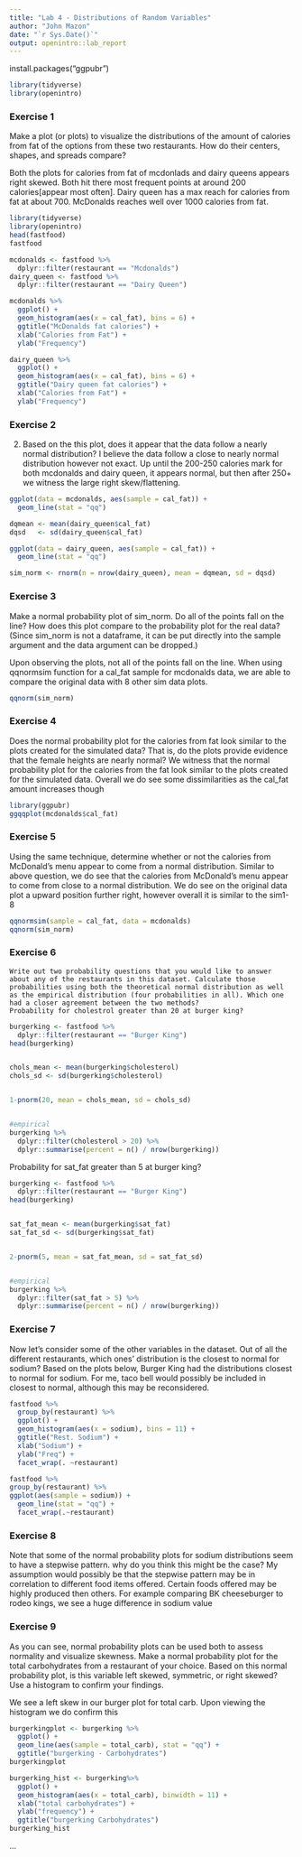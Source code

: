 ---
title: "Lab 4 - Distributions of Random Variables"
author: "John Mazon"
date: "`r Sys.Date()`"
output: openintro::lab_report
---
install.packages("ggpubr")
```{r load-packages, message=FALSE}
library(tidyverse)
library(openintro)
```

### Exercise 1

Make a plot (or plots) to visualize the distributions of the amount of calories
from fat of the options from these two restaurants.  How do their centers, shapes,
and spreads compare?

Both the plots for calories from fat of mcdonlads and dairy queens appears right skewed. Both hit there most frequent points at around 200 calories[appear most often]. Dairy queen has a max reach for calories from fat at about 700. McDonalds reaches well over 1000 calories from fat.

```{r load-data, results=TRUE}
library(tidyverse)
library(openintro)
head(fastfood)
fastfood

mcdonalds <- fastfood %>%
  dplyr::filter(restaurant == "Mcdonalds")
dairy_queen <- fastfood %>%
  dplyr::filter(restaurant == "Dairy Queen")

```

```{r}

mcdonalds %>%
  ggplot() +
  geom_histogram(aes(x = cal_fat), bins = 6) +
  ggtitle("McDonalds fat calories") +
  xlab("Calories from Fat") +
  ylab("Frequency")

```
```{r}
dairy_queen %>%
  ggplot() +
  geom_histogram(aes(x = cal_fat), bins = 6) +
  ggtitle("Dairy queen fat calories") +
  xlab("Calories from Fat") +
  ylab("Frequency")
```




### Exercise 2

2.  Based on the this plot, does it appear that the data follow a nearly normal 
    distribution?
    I believe the data follow a close to nearly normal distribution however not exact. Up until the 200-250 calories mark for both mcdonalds and dairy queen, it appears normal, but then after 250+ we witness the large right skew/flattening. 
    
```{r}
ggplot(data = mcdonalds, aes(sample = cal_fat)) + 
  geom_line(stat = "qq")
```

```{r}

dqmean <- mean(dairy_queen$cal_fat)
dqsd   <- sd(dairy_queen$cal_fat)

ggplot(data = dairy_queen, aes(sample = cal_fat)) + 
  geom_line(stat = "qq")

sim_norm <- rnorm(n = nrow(dairy_queen), mean = dqmean, sd = dqsd)

```



### Exercise 3
Make a normal probability plot of sim_norm. Do all of the points fall on the line? How does this plot compare to the probability plot for the real data? (Since sim_norm is not a dataframe, it can be put directly into the sample argument and the data argument can be dropped.)

Upon observing the plots, not all of the points fall on the line. When using qqnormsim function for a cal_fat sample for mcdonalds data, we are able to compare the original data with 8 other sim data plots.  
```{r}

qqnorm(sim_norm)
```

### Exercise 4 
Does the normal probability plot for the calories from fat look similar to the plots created for the simulated data? That is, do the plots provide evidence that the female heights are nearly normal?
We witness that the normal probability plot for the calories from the fat look similar to the plots created for the simulated data. Overall we do see some dissimilarities as the cal_fat amount increases though
```{r}
library(ggpubr)
ggqqplot(mcdonalds$cal_fat)
```

### Exercise 5
Using the same technique, determine whether or not the calories from McDonald’s menu appear to come from a normal distribution.
Similar to above question, we do see that the calories from McDonald's menu appear to come from close to a normal distribution. We do see on the original data plot a upward position further right, however overall it is similar to the sim1-8 

```{r}
qqnormsim(sample = cal_fat, data = mcdonalds)
qqnorm(sim_norm)
```


### Exercise 6 

    Write out two probability questions that you would like to answer about any of the restaurants in this dataset. Calculate those probabilities using both the theoretical normal distribution as well as the empirical distribution (four probabilities in all). Which one had a closer agreement between the two methods?
    Probability for cholestrol greater than 20 at burger king?
```{r}
burgerking <- fastfood %>% 
  dplyr::filter(restaurant == "Burger King")
head(burgerking)


chols_mean <- mean(burgerking$cholesterol)
chols_sd <- sd(burgerking$cholesterol)


1-pnorm(20, mean = chols_mean, sd = chols_sd)


#empirical
burgerking %>% 
  dplyr::filter(cholesterol > 20) %>%
  dplyr::summarise(percent = n() / nrow(burgerking))
```

Probability for sat_fat greater than 5 at burger king?
```{r}
burgerking <- fastfood %>% 
  dplyr::filter(restaurant == "Burger King")
head(burgerking)


sat_fat_mean <- mean(burgerking$sat_fat)
sat_fat_sd <- sd(burgerking$sat_fat)


2-pnorm(5, mean = sat_fat_mean, sd = sat_fat_sd)


#empirical
burgerking %>% 
  dplyr::filter(sat_fat > 5) %>%
  dplyr::summarise(percent = n() / nrow(burgerking))
```

### Exercise 7 
Now let’s consider some of the other variables in the dataset. Out of all the different restaurants, which ones’ distribution is the closest to normal for sodium?
Based on the plots below, Burger King had the distributions closest to normal for sodium. For me, taco bell would possibly be included in closest to normal, although this may be reconsidered.
```{r}
fastfood %>% 
  group_by(restaurant) %>% 
  ggplot() +
  geom_histogram(aes(x = sodium), bins = 11) +
  ggtitle("Rest. Sodium") +
  xlab("Sodium") +
  ylab("Freq") +
  facet_wrap(. ~restaurant)

fastfood %>% 
group_by(restaurant) %>% 
ggplot(aes(sample = sodium)) + 
  geom_line(stat = "qq") +
  facet_wrap(.~restaurant)

```

### Exercise 8 
Note that some of the normal probability plots for sodium distributions seem to have a stepwise pattern. why do you think this might be the case?
My assumption would possibly be that the stepwise pattern may be in correlation to different food items offered. Certain foods offered may be highly produced then others. For example comparing BK cheeseburger to rodeo kings, we see a huge difference in sodium value


### Exercise 9 
As you can see, normal probability plots can be used both to assess normality and visualize skewness. Make a normal probability plot for the total carbohydrates from a restaurant of your choice. Based on this normal probability plot, is this variable left skewed, symmetric, or right skewed?
Use a histogram to confirm your findings.

We see a left skew in our burger plot for total carb. Upon viewing the histogram we do confirm this
```{r}

burgerkingplot <- burgerking %>% 
  ggplot() +
  geom_line(aes(sample = total_carb), stat = "qq") +
  ggtitle("burgerking - Carbohydrates")
burgerkingplot

burgerking_hist <- burgerking%>% 
  ggplot() +
  geom_histogram(aes(x = total_carb), binwidth = 11) +
  xlab("total carbohydrates") + 
  ylab("frequency") +
  ggtitle("burgerking Carbohydrates")
burgerking_hist

```

...

